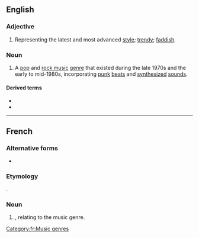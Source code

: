 {{also|new-wave|New Wave}}

==English==

===Adjective===
{{en-adj}}

# Representing the latest and most advanced [[style]]; [[trendy]]; [[faddish]].

===Noun===
{{wikipedia|New wave music}}
{{en-noun|-}}

# {{lb|en|music genre}} A [[pop music|pop]] and [[rock music]] [[genre]] that existed during the late 1970s and the early to mid-1980s, incorporating [[punk rock|punk]] [[beat]]s and [[synthesizer|synthesized]] [[sound]]s.

====Derived terms====
* {{l|en|new waver}}
* {{l|en|no wave}}

----

==French==

===Alternative forms===
* {{l|fr|new-wave}}

===Etymology===
{{bor|fr|en|new wave}}.

===Noun===
{{fr-noun|m|-}}

# {{l|en|new wave|New wave}}, relating to the music genre.

[[Category:fr:Music genres]]